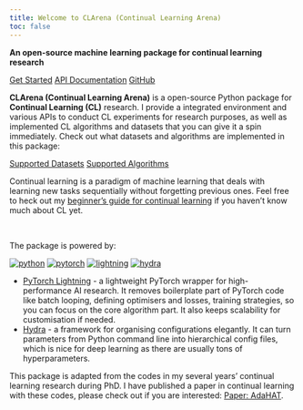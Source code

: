 ```yaml
---
title: Welcome to CLArena (Continual Learning Arena)
toc: false
---
```

**An open-source machine learning package for continual learning research**

::: { .text-center}
[Get Started](docs/get-started.qmd){ .btn .btn-success role="button"}
[API Documentation](docs/API-docs-by-pdoc/index.html){ .btn .btn-secondary role="button"}
[GitHub](https://github.com/pengxiang-wang/continual-learning-arena){.btn .btn-info role="button"}
:::


**CLArena (Continual Learning Arena)** is a open-source Python package for **Continual Learning (CL)**  research. I provide a integrated environment and various APIs to conduct CL experiments for research purposes, as well as implemented CL algorithms and datasets that you can give it a spin immediately. Check out what datasets and algorithms are implemented in this package:

::: { .text-center}
[Supported Datasets](docs/config-your-experiments/CL-dataset.qmd#list){ .btn .btn-primary role="button"}
[Supported Algorithms](docs/config-your-experiments/CL-algorithm.qmd#list){ .btn .btn-primary role="button"}
:::

Continual learning is a paradigm of machine learning that deals with learning new tasks sequentially without forgetting previous ones. Feel free to heck out my [beginner's guide for continual learning](../../posts/continual-learning-beginners-guide.qmd) if you haven't know much about CL yet.

<br>


The package is powered by:

::: { .text-center}
[![python](https://img.shields.io/badge/-Python_3.12+-blue?logo=python&logoColor=white)](https://github.com/pre-commit/pre-commit)
[![pytorch](https://img.shields.io/badge/PyTorch_2.0+-ee4c2c?logo=pytorch&logoColor=white)](https://pytorch.org/get-started/locally/)
[![lightning](https://img.shields.io/badge/-Lightning_2.0+-792ee5?logo=pytorchlightning&logoColor=white)](https://pytorchlightning.ai/)
[![hydra](https://img.shields.io/badge/Config-Hydra_1.3-89b8cd)](https://hydra.cc/)
:::

- [PyTorch Lightning](https://github.com/PyTorchLightning/pytorch-lightning) - a lightweight PyTorch wrapper for high-performance AI research. It removes boilerplate part of PyTorch code like batch looping, defining optimisers and losses, training strategies, so you can focus on the core algorithm part. It also keeps scalability for customisation if needed.
- [Hydra](https://github.com/facebookresearch/hydra) - a framework for organising configurations elegantly. It can turn parameters from Python command line into hierarchical config files, which is nice for deep learning as there are usually tons of hyperparameters.


This package is adapted from the codes in my several years' continual learning research during PhD. I have published a paper in continual learning with these codes, please check out if you are interested: [Paper: AdaHAT](../AdaHAT/index.qmd).


